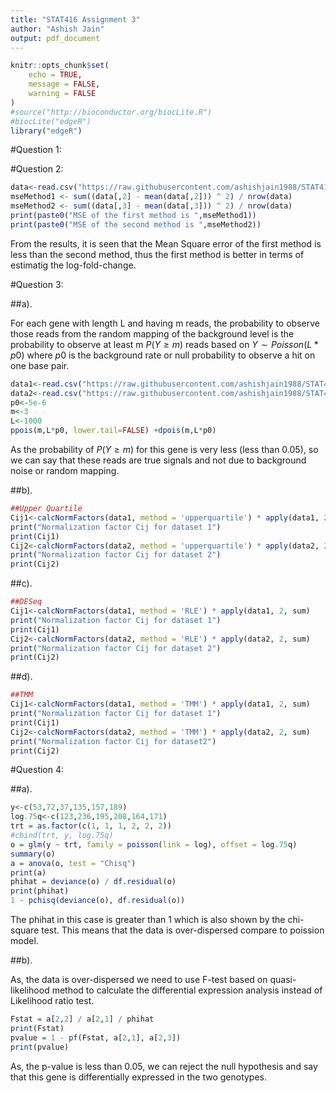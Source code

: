 ```yaml
---
title: "STAT416 Assignment 3"
author: "Ashish Jain"
output: pdf_document
---
```


```r
knitr::opts_chunk$set(
    echo = TRUE,
    message = FALSE,
    warning = FALSE
)
#source("http://bioconductor.org/biocLite.R") 
#biocLite("edgeR")
library("edgeR")
```

#Question 1:


#Question 2:
```r
data<-read.csv("https://raw.githubusercontent.com/ashishjain1988/STAT416/master/HW3/hwk3_2.csv")
mseMethod1 <- sum((data[,2] - mean(data[,2])) ^ 2) / nrow(data)
mseMethod2 <- sum((data[,3] - mean(data[,3])) ^ 2) / nrow(data)
print(paste0("MSE of the first method is ",mseMethod1))
print(paste0("MSE of the second method is ",mseMethod2))
```

From the results, it is seen that the Mean Square error of the first method is less than the second method, thus the first method is better in terms of estimatig the log-fold-change.

#Question 3:

##a).

For each gene with length L and having m reads, the probability to observe those reads from the random mapping of the background level is the probability to observe at least m $P(Y \geq m)$ reads based on $Y \sim Poisson(L*p0)$ where $p0$ is the background rate or null probability to observe a hit on one base pair.

```r
data1<-read.csv("https://raw.githubusercontent.com/ashishjain1988/STAT416/master/HW3/hwk3_31.csv")
data2<-read.csv("https://raw.githubusercontent.com/ashishjain1988/STAT416/master/HW3/hwk3_32.csv")
p0<-5e-6
m<-3
L<-1000
ppois(m,L*p0, lower.tail=FALSE) +dpois(m,L*p0)
```

As the probability of $P(Y \ge m)$ for this gene is very less (less than 0.05), so we can say that these reads are true signals and not due to background noise or random mapping.

##b).
```r
##Upper Quartile
Cij1<-calcNormFactors(data1, method = 'upperquartile') * apply(data1, 2, sum)
print("Normalization factor Cij for dataset 1")
print(Cij1)
Cij2<-calcNormFactors(data2, method = 'upperquartile') * apply(data2, 2, sum)
print("Normalization factor Cij for dataset 2")
print(Cij2)
```


##c).
```r
##DESeq
Cij1<-calcNormFactors(data1, method = 'RLE') * apply(data1, 2, sum)
print("Normalization factor Cij for dataset 1")
print(Cij1)
Cij2<-calcNormFactors(data2, method = 'RLE') * apply(data2, 2, sum)
print("Normalization factor Cij for dataset 2")
print(Cij2)
```

##d).
```r
##TMM
Cij1<-calcNormFactors(data1, method = 'TMM') * apply(data1, 2, sum)
print("Normalization factor Cij for dataset 1")
print(Cij1)
Cij2<-calcNormFactors(data2, method = 'TMM') * apply(data2, 2, sum)
print("Normalization factor Cij for dataset2")
print(Cij2)
```

#Question 4:

##a).
```r
y<-c(53,72,37,135,157,189)
log.75q<-c(123,236,195,208,164,171)
trt = as.factor(c(1, 1, 1, 2, 2, 2))
#cbind(trt, y, log.75q)
o = glm(y ~ trt, family = poisson(link = log), offset = log.75q)
summary(o)
a = anova(o, test = "Chisq")
print(a)
phihat = deviance(o) / df.residual(o)
print(phihat)
1 - pchisq(deviance(o), df.residual(o))
```

The phihat in this case is greater than 1 which is also shown by the chi-square test. This means that the data is over-dispersed compare to poission model.

##b).

As, the data is over-dispersed we need to use F-test based on quasi-likelihood method to calculate the differential expression analysis instead of Likelihood ratio test.
```r
Fstat = a[2,2] / a[2,1] / phihat
print(Fstat)
pvalue = 1 - pf(Fstat, a[2,1], a[2,3])
print(pvalue)
```

As, the p-value is less than 0.05, we can reject the null hypothesis and say that this gene is differentially expressed in the two genotypes.
